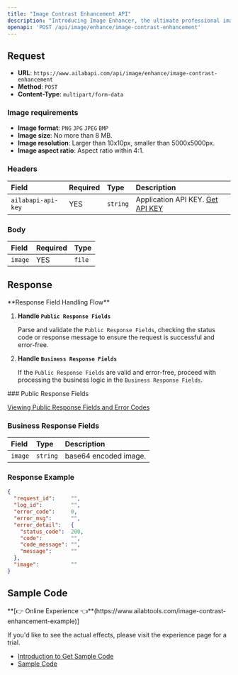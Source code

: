 ```yaml
---
title: "Image Contrast Enhancement API"
description: "Introducing Image Enhancer, the ultimate professional image enhancement tool for perfecting your photos. Our powerful suite of tools allows you to deblur, color correct, and adjust contrast with ease, giving you the best possible image quality. From simple corrections to complex tasks, Image Enhancer delivers professional-grade results in no time. Whether you're a professional photographer or just starting out, Image Enhancer has the tools you need to take your photos to the next level. Take control of your images and get the perfect look you desire with Image Enhancer."
openapi: 'POST /api/image/enhance/image-contrast-enhancement'
---
```


## Request

- **URL**: `https://www.ailabapi.com/api/image/enhance/image-contrast-enhancement`
- **Method**: `POST`
- **Content-Type**: `multipart/form-data`

### Image requirements

- **Image format**: `PNG` `JPG` `JPEG` `BMP`
- **Image size**: No more than 8 MB.
- **Image resolution**: Larger than 10x10px, smaller than 5000x5000px.
- **Image aspect ratio**: Aspect ratio within 4:1.

### Headers

| Field              | Required | Type     | Description                                        |
|:-------------------|:---------|:---------|:---------------------------------------------------|
| `ailabapi-api-key` | YES      | `string` | Application API KEY. [Get API KEY](/docs/get-api-key) |

### Body

| Field   | Required | Type   |
|:--------|:---------|:-------|
| `image` | YES      | `file` |

## Response
<Warning>
**Response Field Handling Flow**

1. **Handle `Public Response Fields`**

   Parse and validate the `Public Response Fields`, checking the status code or response message to ensure the request is successful and error-free.

2. **Handle `Business Response Fields`**

   If the `Public Response Fields` are valid and error-free, proceed with processing the business logic in the `Business Response Fields`.
</Warning>
### Public Response Fields

<a href="/docs/response-description" target="_blank">Viewing Public Response Fields and Error Codes</a>

### Business Response Fields

| Field   | Type     | Description           |
|:--------|:---------|:----------------------|
| `image` | `string` | base64 encoded image. |

### Response Example

```json
{
  "request_id":     "",
  "log_id":         "",
  "error_code":     0,
  "error_msg":      "",
  "error_detail":   {
    "status_code":  200,
    "code":         "",
    "code_message": "",
    "message":      ""
  },
  "image":          ""
}
```

## Sample Code
<Tip>
**[👉 Online Experience 👈**(https://www.ailabtools.com/image-contrast-enhancement-example)]

If you'd like to see the actual effects, please visit the experience page for a trial.

- [Introduction to Get Sample Code](get-sample-code)
- [Sample Code][PostmanURL]

[PostmanURL]: https://documenter.getpostman.com/view/26387069/2s93JxqgHE#6dd48e7d-7cba-4af2-b87e-c5748c7bb557
</Tip>